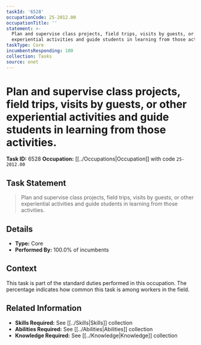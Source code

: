 ```yaml
---
taskId: '6528'
occupationCode: 25-2012.00
occupationTitle: ''
statement: >-
  Plan and supervise class projects, field trips, visits by guests, or other
  experiential activities and guide students in learning from those activities.
taskType: Core
incumbentsResponding: 100
collection: Tasks
source: onet
---
```

# Plan and supervise class projects, field trips, visits by guests, or other experiential activities and guide students in learning from those activities.

**Task ID:** 6528
**Occupation:** [[../Occupations|Occupation]] with code `25-2012.00`

## Task Statement

> Plan and supervise class projects, field trips, visits by guests, or other experiential activities and guide students in learning from those activities.

## Details

- **Type:** Core
- **Performed By:** 100.0% of incumbents

## Context

This task is part of the standard duties performed in this occupation. The percentage indicates how common this task is among workers in the field.

## Related Information

- **Skills Required:** See [[../Skills|Skills]] collection
- **Abilities Required:** See [[../Abilities|Abilities]] collection
- **Knowledge Required:** See [[../Knowledge|Knowledge]] collection

